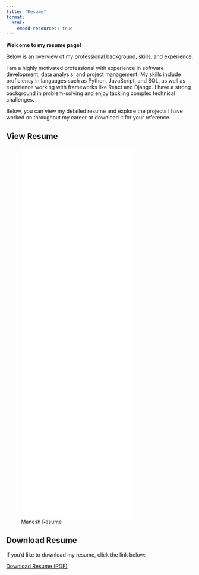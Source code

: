 ```yaml
---
title: "Resume"
format: 
  html:
    embed-resources: true
---
```

**Welcome to my resume page!** 

Below is an overview of my professional background, skills, and experience. 

I am a highly motivated professional with experience in software development, data analysis, and project management. My skills include proficiency in languages such as Python, JavaScript, and SQL, as well as experience working with frameworks like React and Django. I have a strong background in problem-solving and enjoy tackling complex technical challenges.

Below, you can view my detailed resume and explore the projects I have worked on throughout my career or download it for your reference.

## View Resume

![Manesh Resume](ManeshResumes.pdf){height="1000px"}

## Download Resume

If you'd like to download my resume, click the link below:

[Download Resume (PDF)](ManeshResumes.pdf)
